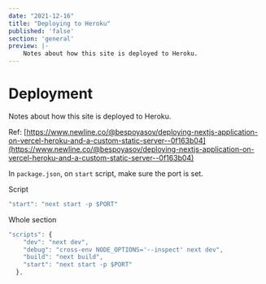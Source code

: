 ```yaml
---
date: "2021-12-16"
title: "Deploying to Heroku"
published: 'false'
section: 'general'
preview: |-
    Notes about how this site is deployed to Heroku.
---
```



# Deployment

Notes about how this site is deployed to Heroku.

Ref: [https://www.newline.co/@bespoyasov/deploying-nextjs-application-on-vercel-heroku-and-a-custom-static-server--0f163b04](https://www.newline.co/@bespoyasov/deploying-nextjs-application-on-vercel-heroku-and-a-custom-static-server--0f163b04)

In `package.json`, on `start` script, make sure the port is set.

Script

```js
"start": "next start -p $PORT"
```

Whole section

```js
"scripts": {
    "dev": "next dev",
    "debug": "cross-env NODE_OPTIONS='--inspect' next dev",
    "build": "next build",
    "start": "next start -p $PORT"
  },
```